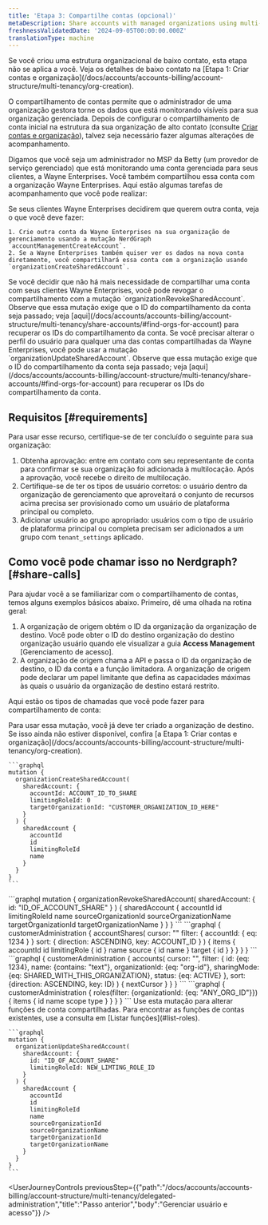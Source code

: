 ```yaml
---
title: 'Etapa 3: Compartilhe contas (opcional)'
metaDescription: Share accounts with managed organizations using multi-tenency
freshnessValidatedDate: '2024-09-05T00:00:00.000Z'
translationType: machine
---
```


<Callout variant="important">
  Se você criou uma estrutura organizacional de baixo contato, esta etapa não se aplica a você. Veja os detalhes de baixo contato na [Etapa 1: Criar contas e organização](/docs/accounts/accounts-billing/account-structure/multi-tenancy/org-creation).
</Callout>

O compartilhamento de contas permite que o administrador de uma organização gestora torne os dados que está monitorando visíveis para sua organização gerenciada. Depois de configurar o compartilhamento de conta inicial na estrutura da sua organização de alto contato (consulte [Criar contas e organização](/docs/accounts/accounts-billing/account-structure/multi-tenancy/org-creation)), talvez seja necessário fazer algumas alterações de acompanhamento.

Digamos que você seja um administrador no MSP da Betty (um provedor de serviço gerenciado) que está monitorando uma conta gerenciada para seus clientes, a Wayne Enterprises. Você também compartilhou essa conta com a organização Wayne Enterprises. Aqui estão algumas tarefas de acompanhamento que você pode realizar:

<CollapserGroup>
  <Collapser id="create-share-accounts" title="Crie e compartilhe contas adicionais">
    Se seus clientes Wayne Enterprises decidirem que querem outra conta, veja o que você deve fazer:

    1. Crie outra conta da Wayne Enterprises na sua organização de gerenciamento usando a mutação NerdGraph `accountManagementCreateAccount`.
    2. Se a Wayne Enterprises também quiser ver os dados na nova conta diretamente, você compartilhará essa conta com a organização usando `organizationCreateSharedAccount`.
  </Collapser>

  <Collapser id="revoke-access-to-share" title="Revogar acesso a uma conta compartilhada">
    Se você decidir que não há mais necessidade de compartilhar uma conta com seus clientes Wayne Enterprises, você pode revogar o compartilhamento com a mutação `organizationRevokeSharedAccount`. Observe que essa mutação exige que o ID do compartilhamento da conta seja passado; veja [aqui](/docs/accounts/accounts-billing/account-structure/multi-tenancy/share-accounts/#find-orgs-for-account) para recuperar os IDs do compartilhamento da conta.
  </Collapser>

  <Collapser id="update-roles" title="Atualizar as funções para uma conta compartilhada">
    Se você precisar alterar o perfil do usuário para qualquer uma das contas compartilhadas da Wayne Enterprises, você pode usar a mutação `organizationUpdateSharedAccount`. Observe que essa mutação exige que o ID do compartilhamento da conta seja passado; veja [aqui](/docs/accounts/accounts-billing/account-structure/multi-tenancy/share-accounts/#find-orgs-for-account) para recuperar os IDs do compartilhamento da conta.
  </Collapser>
</CollapserGroup>

## Requisitos [#requirements]

Para usar esse recurso, certifique-se de ter concluído o seguinte para sua organização:

1. Obtenha aprovação: entre em contato com seu representante de conta para confirmar se sua organização foi adicionada à multilocação. Após a aprovação, você recebe o direito de multilocação.
2. Certifique-se de ter os tipos de usuário corretos: o usuário dentro da organização de gerenciamento que aproveitará o conjunto de recursos acima precisa ser provisionado como um usuário de plataforma principal ou completo.
3. Adicionar usuário ao grupo apropriado: usuários com o tipo de usuário de plataforma principal ou completa precisam ser adicionados a um grupo com `tenant_settings` aplicado.

## Como você pode chamar isso no Nerdgraph? [#share-calls]

Para ajudar você a se familiarizar com o compartilhamento de contas, temos alguns exemplos básicos abaixo. Primeiro, dê uma olhada na rotina geral:

1. A organização de origem obtém o ID da organização da organização de destino. Você pode obter o ID do destino organização do destino organização usuário quando ele visualizar a guia **Access Management** \[Gerenciamento de acesso].
2. A organização de origem chama a API e passa o ID da organização de destino, o ID da conta e a função limitadora. A organização de origem pode declarar um papel limitante que defina as capacidades máximas às quais o usuário da organização de destino estará restrito.

Aqui estão os tipos de chamadas que você pode fazer para compartilhamento de conta:

<CollapserGroup>
  <Collapser id="create-a-share" title="Criar um compartilhamento">
    Para usar essa mutação, você já deve ter criado a organização de destino. Se isso ainda não estiver disponível, confira [a Etapa 1: Criar contas e organização](/docs/accounts/accounts-billing/account-structure/multi-tenancy/org-creation).

    ```graphql
    mutation {
      organizationCreateSharedAccount(
        sharedAccount: {
          accountId: ACCOUNT_ID_TO_SHARE
          limitingRoleId: 0
          targetOrganizationId: "CUSTOMER_ORGANIZATION_ID_HERE"
        }
      ) {
        sharedAccount {
          accountId
          id
          limitingRoleId
          name
        }
      }
    }
    ```
  </Collapser>

  <Collapser id="revoke-share" title="Revogar uma ação">
    ```graphql
    mutation {
      organizationRevokeSharedAccount(
        sharedAccount: { id: "ID_OF_ACCOUNT_SHARE" }
      ) {
        sharedAccount {
          accountId
          id
          limitingRoleId
          name
          sourceOrganizationId
          sourceOrganizationName
          targetOrganizationId
          targetOrganizationName
        }
      }
    }
    ```
  </Collapser>

  <Collapser id="find-orgs-for-account" title="Encontre uma organização gerenciada com uma conta compartilhada específica">
    ```graphql
    {
      customerAdministration {
        accountShares(
          cursor: ""
          filter: { accountId: { eq: 1234 } }
          sort: { direction: ASCENDING, key: ACCOUNT_ID }
        ) {
          items {
            accountId
            id
            limitingRole {
              id
            }
            name
            source {
              id
              name
            }
            target {
              id
            }
          }
        }
      }
    }
    ```
  </Collapser>

  <Collapser id="find-shared-accounts" title="Encontre contas compartilhadas com uma determinada organização gerenciada">
    ```graphql
    {
      customerAdministration {
        accounts(
          cursor: "",
          filter: {
            id: {eq: 1234},
            name: {contains: "text"},
            organizationId: {eq: "org-id"},
            sharingMode: {eq: SHARED_WITH_THIS_ORGANIZATION},
            status: {eq: ACTIVE}
          },
          sort: {direction: ASCENDING, key: ID}
        ) {
          nextCursor
        }
      }
    }
    ```
  </Collapser>

  <Collapser id="list-roles" title="Listar funções">
    ```graphql
    {
      customerAdministration {
        roles(filter: {organizationId: {eq: "ANY_ORG_ID"}}) {
          items {
            id
            name
            scope
            type
          }
        }
      }
    }
    ```
  </Collapser>

  <Collapser id="update-roles" title="Atualizar funções">
    Use esta mutação para alterar funções de conta compartilhadas. Para encontrar as funções de contas existentes, use a consulta em [Listar funções](#list-roles).

    ```graphql
    mutation {
      organizationUpdateSharedAccount(
        sharedAccount: {
          id: "ID_OF_ACCOUNT_SHARE"
          limitingRoleId: NEW_LIMTING_ROLE_ID
        }
      ) {
        sharedAccount {
          accountId
          id
          limitingRoleId
          name
          sourceOrganizationId
          sourceOrganizationName
          targetOrganizationId
          targetOrganizationName
        }
      }
    }
    ```
  </Collapser>
</CollapserGroup>

<UserJourneyControls previousStep={{"path":"/docs/accounts/accounts-billing/account-structure/multi-tenancy/delegated-administration","title":"Passo anterior","body":"Gerenciar usuário e acesso"}} />